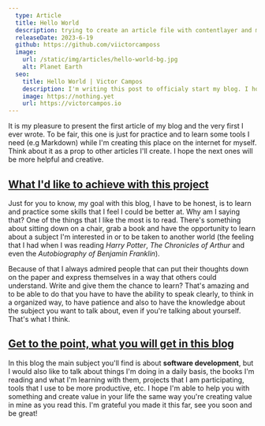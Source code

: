 ```yaml
---
  type: Article
  title: Hello World
  description: trying to create an article file with contentlayer and mdx
  releaseDate: 2023-6-19
  github: https://github.com/viictorcamposs
  image: 
    url: /static/img/articles/hello-world-bg.jpg
    alt: Planet Earth
  seo:
    title: Hello World | Victor Campos
    description: I'm writing this post to officialy start my blog. I hope the content I'm writing can be useful for others developers to grow their career.
    image: https://nothing.yet
    url: https://victorcampos.io
---
```


It is my pleasure to present the first article of my blog and the very first I ever wrote. To be
fair, this one is just for practice and to learn some tools I need (e.g Markdown) while I'm
creating this place on the internet for myself. Think about it as a prop to other articles I'll
create. I hope the next ones will be more helpful and creative.

## [What I'd like to achieve with this project](#what-i-would-like-to-achieve-with-this-project)

<div aria-hidden="true" id="what-i-would-like-to-achieve-with-this-project">

Just for you to know, my goal with this blog, I have to be honest, is to learn and practice some
skills that I feel I could be better at. Why am I saying that? One of the things that I like the
most is to read. There's something about sitting down on a chair, grab a book and have the
opportunity to learn about a subject I'm interested in or to be taken to another world (the feeling
that I had when I was reading _Harry Potter_, _The Chronicles of Arthur_ and even the _Autobiography
of Benjamin Franklin_).

Because of that I always admired people that can put their thoughts down on the paper and express
themselves in a way that others could understand. Write and give them the chance to learn? That's
amazing and to be able to do that you have to have the ability to speak clearly, to think in a
organized way, to have patience and also to have the knowledge about the subject you want to talk
about, even if you're talking about yourself. That's what I think.

</div>

## [Get to the point, what you will get in this blog](#get-to-the-point-what-you-will-get-in-this-blog)

<div aria-hidden="true" id="what-i-would-like-to-achieve-with-this-project">

In this blog the main subject you'll find is about **software development**, but I would also like to
talk about things I'm doing in a daily basis, the books I'm reading and what I'm learning with them,
projects that I am participating, tools that I use to be more productive, etc. I hope I'm able to help you
with something and create value in your life the same way you're creating value in mine as you read this.
I'm grateful you made it this far, see you soon and be great!

</div>
